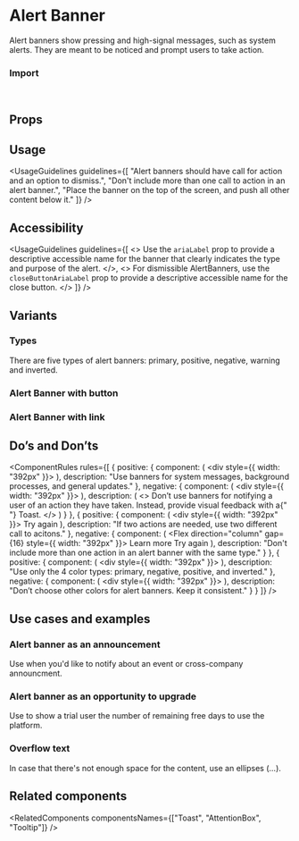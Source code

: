 
<Meta of={AlertBannerStories} />

# Alert Banner

Alert banners show pressing and high-signal messages, such as system alerts. They are meant to be noticed and prompt users to take action.

<Canvas of={AlertBannerStories.Overview} />

### Import

```js
import { AlertBanner } from "@vibe/core";
```

## Props

<PropsTable />

## Usage

<UsageGuidelines
  guidelines={[
    "Alert banners should have call for action and an option to dismiss.",
    "Don't include more than one call to action in an alert banner.",
    "Place the banner on the top of the screen, and push all other content below it."
  ]}
/>

<TipWhenToUse />

## Accessibility

<UsageGuidelines
  guidelines={[
    <>
      Use the <code>ariaLabel</code> prop to provide a descriptive accessible name for the banner that clearly indicates
      the type and purpose of the alert.
    </>,
    <>
      For dismissible AlertBanners, use the <code>closeButtonAriaLabel</code> prop to provide a descriptive accessible
      name for the close button.
    </>
  ]}
/>

## Variants

### Types

There are five types of alert banners: primary, positive, negative, warning and inverted.

<Canvas of={AlertBannerStories.Types} />

### Alert Banner with button

<Canvas of={AlertBannerStories.AlertBannerWithButton} />

### Alert Banner with link

<Canvas of={AlertBannerStories.AlertBannerWithLink} />

## Do’s and Don’ts

<ComponentRules
  rules={[
    {
      positive: {
        component: (
          <div style={{ width: "392px" }}>
            <AlertBanner>
              <AlertBannerText text="Join us at Elevate!" />
              <AlertBannerLink text="RSVP now" href="https://monday.com" />
            </AlertBanner>
          </div>
        ),
        description: "Use banners for system messages, background processes, and general updates."
      },
      negative: {
        component: (
          <div style={{ width: "392px" }}>
            <AlertBanner>
              <AlertBannerText text="We successfully archived 1 item" />
            </AlertBanner>
          </div>
        ),
        description: (
          <>
            Don’t use banners for notifying a user of an action they have taken. Instead, provide visual feedback with a{" "}
            <StorybookLink page="Components/Toast">Toast.</StorybookLink>
          </>
        )
      }
    },
    {
      positive: {
        component: (
          <div style={{ width: "392px" }}>
            <AlertBanner backgroundColor="negative">
              <AlertBannerText text="No connection" />
              <AlertBannerLink text="Learn more" href="https://monday.com" />
              <AlertBannerButton>Try again</AlertBannerButton>
            </AlertBanner>
          </div>
        ),
        description: "If two actions are needed, use two different call to acitons."
      },
      negative: {
        component: (
          <Flex direction="column" gap={16} style={{ width: "392px" }}>
            <AlertBanner backgroundColor="negative">
              <AlertBannerText text="No connection" />
              <AlertBannerLink text="Learn more" href="https://monday.com" />
              <AlertBannerLink text="Try again" href="https://monday.com" />
            </AlertBanner>
            <AlertBanner backgroundColor="negative">
              <AlertBannerText text="No connection" />
              <AlertBannerButton>Learn more</AlertBannerButton>
              <AlertBannerButton>Try again</AlertBannerButton>
            </AlertBanner>
          </Flex>
        ),
        description: "Don't include more than one action in an alert banner with the same type."
      }
    },
    {
      positive: {
        component: (
          <div style={{ width: "392px" }}>
            <AlertBanner backgroundColor="dark">
              <AlertBannerText text="Join us at Elevate!" />
              <AlertBannerLink text="RSVP now" href="https://monday.com" />
            </AlertBanner>
          </div>
        ),
        description: "Use only the 4 color types: primary, negative, positive, and inverted."
      },
      negative: {
        component: (
          <div style={{ width: "392px" }}>
            <AlertBanner>
              <AlertBannerText text="Join us at Elevate!" />
              <AlertBannerLink text="RSVP now" href="https://monday.com" />
            </AlertBanner>
          </div>
        ),
        description: "Don’t choose other colors for alert banners. Keep it consistent."
      }
    }
  ]}
/>

## Use cases and examples

### Alert banner as an announcement

Use when you'd like to notify about an event or cross-company announcment.

<Canvas of={AlertBannerStories.AlertBannerAsAnAnnouncement} />

### Alert banner as an opportunity to upgrade

Use to show a trial user the number of remaining free days to use the platform.

<Canvas of={AlertBannerStories.AlertBannerAsAnOpportunityToUpgrade} />

### Overflow text

In case that there's not enough space for the content, use an ellipses (...).

<Canvas of={AlertBannerStories.OverflowText} />

## Related components

<RelatedComponents componentsNames={["Toast", "AttentionBox", "Tooltip"]} />
